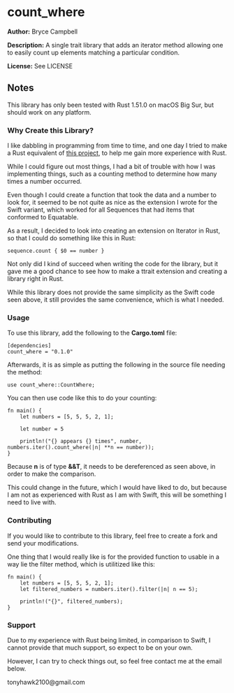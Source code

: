 =count_where=

'''Author:''' Bryce Campbell

'''Description:''' A single trait library that adds an iterator method allowing one to easily count up elements matching a particular condition.

'''License:''' See LICENSE

==Notes==

This library has only been tested with Rust 1.51.0 on macOS Big Sur, but should work on any platform.

===Why Create this Library?===

I like dabbling in programming from time to time, and one day I tried to make a Rust equivalent of <a href="https://github.com/bryceac/yahtzee">this project</a>, to help me gain more experience with Rust.

While I could figure out most things, I had a bit of trouble with how I was implementing things, such as a counting method to determine how many times a number occurred.

Even though I could create a function that took the data and a number to look for, it seemed to be not quite as nice as the extension I wrote for the Swift variant, which worked for all Sequences that had items that conformed to Equatable.

As a result, I decided to look into creating an extension on Iterator in Rust, so that I could do something like this in Rust:

<pre>
sequence.count { $0 == number }
</pre>

Not only did I kind of succeed when writing the code for the library, but it gave me a good chance to see how to make a ttrait extension and creating a library right in Rust.

While this library does not provide the same simplicity as the Swift code seen above, it still provides the same convenience, which is what I needed.

===Usage===

To use this library, add the following to the <strong>Cargo.toml</strong> file:

<pre>
[dependencies]
count_where = "0.1.0"
</pre>

Afterwards, it is as simple as putting the following in the source file needing the method:

<pre>
use count_where::CountWhere;
</pre>

You can then use code like this to do your counting:

<pre>
fn main() {
    let numbers = [5, 5, 5, 2, 1];

    let number = 5

    println!("{} appears {} times", number, numbers.iter().count_where(|n| **n == number));
}
</pre>

Because <span style="font-weight:bold">n</span> is of type <strong>&&T</strong>, it needs to be dereferenced as seen above, in order to make the comparison.

This could change in the future, which I would have liked to do, but because I am not as experienced with Rust as I am with Swift, this will be something I need to live with.

===Contributing===

If you would like to contribute to this library, feel free to create a fork and send your modifications.

One thing that I would really like is for the provided function to usable in a way lie the filter method, which is utilitized like this:

<pre>
fn main() {
    let numbers = [5, 5, 5, 2, 1];
    let filtered_numbers = numbers.iter().filter(|n| n == 5);

    println!("{}", filtered_numbers);
}
</pre>

===Support===

Due to my experience with Rust being limited, in comparison to Swift, I cannot provide that much support, so expect to be on your own.

However, I can try to check things out, so feel free contact me at the email below.

tonyhawk2100@gmail.com